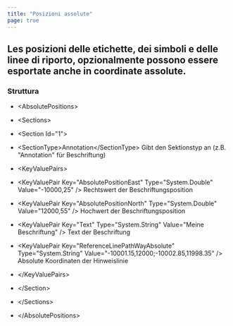 ```yaml
---
title: "Posizioni assolute"
page: true
---
```

## Les posizioni delle etichette, dei simboli e delle linee di riporto, opzionalmente possono essere esportate anche in coordinate assolute. 

### Struttura

- <Bold> &lt;AbsolutePositions&gt; </Bold> 
- <Bold>     &lt;Sections&gt; </Bold> 
- <Bold>          &lt;Section Id=&quot;1&quot;&gt; </Bold>  

- <Bold>              &lt;SectionType&gt;Annotation&lt;/SectionType&gt; </Bold>  Gibt den Sektionstyp an (z.B. &quot;Annotation&quot; f&#252;r Beschriftung)

- <Bold>              &lt;KeyValuePairs&gt; </Bold> 
- <Bold>                  &lt;KeyValuePair Key=&quot;AbsolutePositionEast&quot; Type=&quot;System.Double&quot; Value=&quot;-10000,25&quot; /&gt; </Bold>  Rechtswert der Beschriftungsposition

- <Bold>                  &lt;KeyValuePair Key=&quot;AbsolutePositionNorth&quot; Type=&quot;System.Double&quot; Value=&quot;12000,55&quot; /&gt; </Bold>  Hochwert der Beschriftungsposition

- <Bold>                  &lt;KeyValuePair Key=&quot;Text&quot; Type=&quot;System.String&quot; Value=&quot;Meine Beschriftung&quot; /&gt; </Bold>  Text der Beschriftung

- <Bold>                  &lt;KeyValuePair Key=&quot;ReferenceLinePathWayAbsolute&quot; Type=&quot;System.String&quot; Value=&quot;-10001.15,12000;-10002.85,11998.35&quot; /&gt; </Bold>  Absolute Koordinaten der Hinweislinie



- <Bold>              &lt;/KeyValuePairs&gt; </Bold> 


- <Bold>          &lt;/Section&gt; </Bold> 


- <Bold>     &lt;/Sections&gt; </Bold> 


- <Bold> &lt;/AbsolutePositions&gt; </Bold> 



